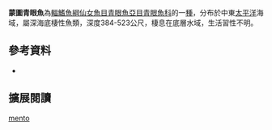 {{Speciesbox 
| color = pink
| status = NE
| status_system = IUCN3.1
| taxon = Chlorophthalmus mento
| authority =  [[Garman|Garman]], 1899
| synonyms =  
}}

'''蒙圖青眼魚'''為[[輻鰭魚綱|輻鰭魚綱]][[仙女魚目|仙女魚目]][[青眼魚亞目|青眼魚亞目]][[青眼魚科|青眼魚科]]的一[[種|種]]，分布於中東[[太平洋|太平洋]]海域，屬深海底棲性魚類，深度384-523公尺，棲息在底層水域，生活習性不明。

==參考資料==
*{{FishBase_species|genus=Chlorophthalmus|species=mento|year=2016|month=6}}

== 擴展閱讀 == 
{{refbegin}}
{{wikispecies-inline|Chlorophthalmus mento|蒙圖青眼魚}}
{{refend}}
{{Taxonbar|from=Q2028456}}

[[Category:青眼魚屬|mento]]


{{魚類小作品}}